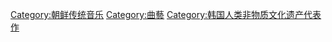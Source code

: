 [[Category:朝鲜传统音乐|Category:朝鲜传统音乐]]
[[Category:曲藝|Category:曲藝]]
[[Category:韩国人类非物质文化遗产代表作|Category:韩国人类非物质文化遗产代表作]]